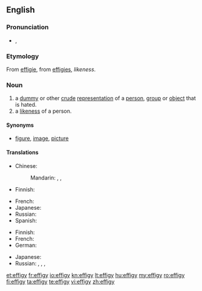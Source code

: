 ==English==

===Pronunciation===
* {{IPA|/ɛfəgi/}}, {{SAMPA|/Ef@gi/}}

===Etymology===
From {{etyl|fr}} [[effigie]], from {{etyl|la}} [[effigies]], ''likeness''.

===Noun===
{{en-noun|effig|ies}}

# a [[dummy]] or other [[crude]] [[representation]] of a [[person]], [[group]] or [[object]] that is hated.
# a [[likeness]] of a person.

====Synonyms====
* {{italbrac|a likeness of a person}} [[figure]], [[image]], [[picture]]

====Translations====
{{trans-top|dummy or other crude representation}}
* Chinese:
*: Mandarin: {{t|zh|假人|tr=jiǎrén|sc=Hani}}, {{t|zh|雕像|tr=diāoxiàng|sc=Hani}}, {{t|zh|肖像|tr=xiàoxiàng|sc=Hani}}
* Finnish: {{t+|fi|nukke}}
{{trans-mid}}
* French: {{t+|fr|effigie|f}}
* Japanese: {{t|ja|肖像|tr=しょうぞう, shōzō|sc=Jpan}}
* Russian: {{t|ru|чучело|n|tr=čúčelo}}
* Spanish: {{t|es|efigie|f}}
{{trans-bottom}}

{{trans-top|likeness of a person}}
* Finnish: {{t+|fi|kuva}}
* French: {{t|fr|effigie|f}}
* German: {{t|de|Bildnis|n}}
{{trans-mid}}
* Japanese: {{t|ja|画像|tr=がぞう, gazō|sc=Jpan}}
* Russian: {{t+|ru|изображение|n|tr=izobražénije}},  {{t+|ru|картина|f|tr=kartína}},  {{t+|ru|портрет|m|tr=portrét}}, {{qualifier|likeness}} {{t|ru|сходство|n|tr=sxódstvo|sc=Cyrl}}
{{trans-bottom}}

[[et:effigy]]
[[fr:effigy]]
[[io:effigy]]
[[kn:effigy]]
[[lt:effigy]]
[[hu:effigy]]
[[my:effigy]]
[[ro:effigy]]
[[fi:effigy]]
[[ta:effigy]]
[[te:effigy]]
[[vi:effigy]]
[[zh:effigy]]